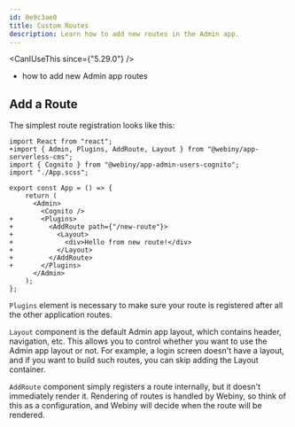 ```yaml
---
id: 0e9c3ae0
title: Custom Routes
description: Learn how to add new routes in the Admin app.
---
```



<CanIUseThis since={"5.29.0"} />

<WhatYouWillLearn>

- how to add new Admin app routes

</WhatYouWillLearn>

## Add a Route

The simplest route registration looks like this:

```diff-tsx apps/admin/src/App.tsx
import React from "react";
+import { Admin, Plugins, AddRoute, Layout } from "@webiny/app-serverless-cms";
import { Cognito } from "@webiny/app-admin-users-cognito";
import "./App.scss";

export const App = () => {
    return (
      <Admin>
        <Cognito />
+       <Plugins>
+         <AddRoute path={"/new-route"}>
+           <Layout>
+             <div>Hello from new route!</div>
+           </Layout>
+         </AddRoute>
+       </Plugins>
      </Admin>
    );
};
```

`Plugins` element is necessary to make sure your route is registered after all the other application routes.

`Layout` component is the default Admin app layout, which contains header, navigation, etc. This allows you to control whether you want to use the Admin app layout or not. For example, a login screen doesn't have a layout, and if you want to build such routes, you can skip adding the Layout container.

`AddRoute` component simply registers a route internally, but it doesn't immediately render it. Rendering of routes is handled by Webiny, so think of this as a configuration, and Webiny will decide when the route will be rendered.
